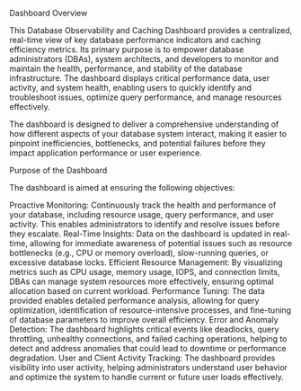Dashboard Overview

This Database Observability and Caching Dashboard provides a centralized, real-time view of key database performance indicators and caching efficiency metrics. Its primary purpose is to empower database administrators (DBAs), system architects, and developers to monitor and maintain the health, performance, and stability of the database infrastructure. The dashboard displays critical performance data, user activity, and system health, enabling users to quickly identify and troubleshoot issues, optimize query performance, and manage resources effectively.

The dashboard is designed to deliver a comprehensive understanding of how different aspects of your database system interact, making it easier to pinpoint inefficiencies, bottlenecks, and potential failures before they impact application performance or user experience.

Purpose of the Dashboard

The dashboard is aimed at ensuring the following objectives:

Proactive Monitoring: Continuously track the health and performance of your database, including resource usage, query performance, and user activity. This enables administrators to identify and resolve issues before they escalate.
Real-Time Insights: Data on the dashboard is updated in real-time, allowing for immediate awareness of potential issues such as resource bottlenecks (e.g., CPU or memory overload), slow-running queries, or excessive database locks.
Efficient Resource Management: By visualizing metrics such as CPU usage, memory usage, IOPS, and connection limits, DBAs can manage system resources more effectively, ensuring optimal allocation based on current workload.
Performance Tuning: The data provided enables detailed performance analysis, allowing for query optimization, identification of resource-intensive processes, and fine-tuning of database parameters to improve overall efficiency.
Error and Anomaly Detection: The dashboard highlights critical events like deadlocks, query throttling, unhealthy connections, and failed caching operations, helping to detect and address anomalies that could lead to downtime or performance degradation.
User and Client Activity Tracking: The dashboard provides visibility into user activity, helping administrators understand user behavior and optimize the system to handle current or future user loads effectively.